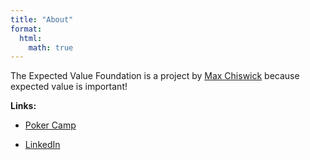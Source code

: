 ```yaml
---
title: "About"
format:
  html:
    math: true
---
```

The Expected Value Foundation is a project by [Max Chiswick](https://maxchiswick.com) because expected value is important! 

**Links:** 

- [Poker Camp](https://pokercamp.org)

- [LinkedIn](https://www.linkedin.com/in/maxchiswick/)